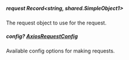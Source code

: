 
##### **request** Record<string, shared.SimpleObject1>
The request object to use for the request.

##### **config?** [AxiosRequestConfig](https://axios-http.com/docs/req_config)
Available config options for making requests.

